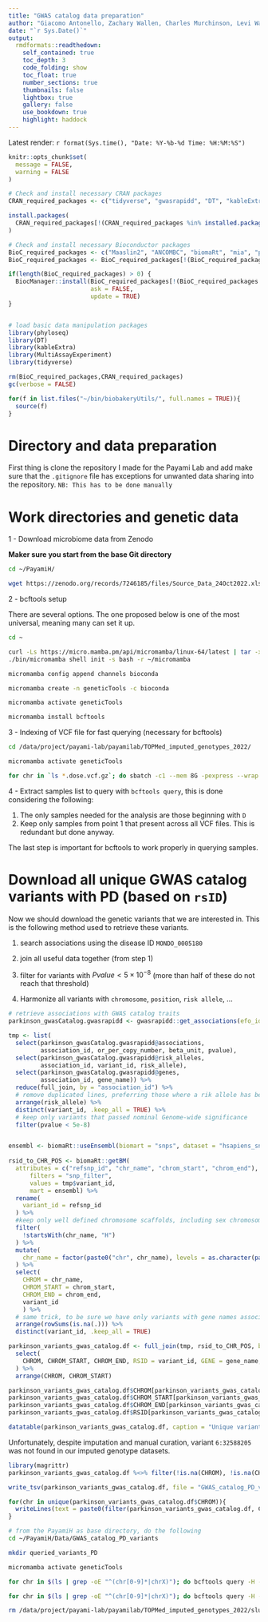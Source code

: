 ```yaml
---
title: "GWAS catalog data preparation"
author: "Giacomo Antonello, Zachary Wallen, Charles Murchinson, Levi Waldron, Haydeh Payami"
date: "`r Sys.Date()`"
output:
  rmdformats::readthedown:
    self_contained: true
    toc_depth: 3
    code_folding: show
    toc_float: true
    number_sections: true
    thumbnails: false
    lightbox: true
    gallery: false
    use_bookdown: true
    highlight: haddock
---
```

Latest render: `r format(Sys.time(), "Date: %Y-%b-%d Time: %H:%M:%S")`

```r
knitr::opts_chunk$set(
  message = FALSE, 
  warning = FALSE
)
```

```r
# Check and install necessary CRAN packages
CRAN_required_packages <- c("tidyverse", "gwasrapidd", "DT", "kableExtra", "data.table", "ggpubr", "BiocManager", "readxl","kableExtra")

install.packages(
  CRAN_required_packages[!(CRAN_required_packages %in% installed.packages())] 
)

# Check and install necessary Bioconductor packages
BioC_required_packages <- c("Maaslin2", "ANCOMBC", "biomaRt", "mia", "phyloseq", "microbiome","SIAMCAT")
BioC_required_packages <- BioC_required_packages[!(BioC_required_packages %in% installed.packages())]

if(length(BioC_required_packages) > 0) {
  BiocManager::install(BioC_required_packages[!(BioC_required_packages %in% installed.packages())],
                       ask = FALSE,
                       update = TRUE)
}


# load basic data manipulation packages
library(phyloseq)
library(DT)
library(kableExtra)
library(MultiAssayExperiment)
library(tidyverse)

rm(BioC_required_packages,CRAN_required_packages)
gc(verbose = FALSE)

for(f in list.files("~/bin/biobakeryUtils/", full.names = TRUE)){
  source(f)
}
```

# Directory and data preparation

First thing is clone the repository I made for the Payami Lab and add make sure 
that the `.gitignore` file has exceptions for unwanted data sharing into the 
repository. `NB: This has to be done manually`

# Work directories and genetic data

1 - Download microbiome data from Zenodo 

**Maker sure you start from the base Git directory**

```bash
cd ~/PayamiH/

wget https://zenodo.org/records/7246185/files/Source_Data_24Oct2022.xlsx -O Data/DoD_input.xlsx

```

2 - bcftools setup

There are several options. The one proposed below is one of the most universal,
meaning many can set it up.

```bash
cd ~

curl -Ls https://micro.mamba.pm/api/micromamba/linux-64/latest | tar -xvj micromamba/bin
./bin/micromamba shell init -s bash -r ~/micromamba

micromamba config append channels bioconda

micromamba create -n geneticTools -c bioconda

micromamba activate geneticTools

micromamba install bcftools

```

3 - Indexing of VCF file for fast querying (necessary for bcftools)

```bash
cd /data/project/payami-lab/payamilab/TOPMed_imputed_genotypes_2022/

micromamba activate geneticTools

for chr in `ls *.dose.vcf.gz`; do sbatch -c1 --mem 8G -pexpress --wrap "bcftools index -t ${chr}"; done
```

4 - Extract samples list to query with `bcftools query`, this is done considering the following:

  1. The only samples needed for the analysis are those beginning with `D`
  2. Keep only samples from point 1 that present across all VCF files. This is 
  redundant but done anyway.

The last step is important for bcftools to work properly in querying samples. 

# Download all unique GWAS catalog variants with PD (based on `rsID`)

Now we should download the genetic variants that we are interested in. This is the
following method used to retrieve these variants.

  1. search associations using the disease ID `MONDO_0005180`
  
  2. join all useful data together (from step 1)
  
  3. filter for variants with $Pvalue < 5 \times 10^{-8}$ (more than half of these
  do not reach that threshold)
  
  4. Harmonize all variants with `chromosome`, `position`, `risk allele`, ...
  
```r
# retrieve associations with GWAS catalog traits
parkinson_gwasCatalog.gwasrapidd <- gwasrapidd::get_associations(efo_id = "MONDO_0005180")

tmp <- list(
  select(parkinson_gwasCatalog.gwasrapidd@associations, 
         association_id, or_per_copy_number, beta_unit, pvalue),
  select(parkinson_gwasCatalog.gwasrapidd@risk_alleles, 
         association_id, variant_id, risk_allele),
  select(parkinson_gwasCatalog.gwasrapidd@genes, 
         association_id, gene_name)) %>% 
  reduce(full_join, by = "association_id") %>% 
  # remove duplicated lines, preferring those where a rik allele has been reported
  arrange(risk_allele) %>%       
  distinct(variant_id, .keep_all = TRUE) %>% 
  # keep only variants that passed nominal Genome-wide significance
  filter(pvalue < 5e-8)


ensembl <- biomaRt::useEnsembl(biomart = "snps", dataset = "hsapiens_snp")
  
rsid_to_CHR_POS <- biomaRt::getBM(
  attributes = c("refsnp_id", "chr_name", "chrom_start", "chrom_end"), 
      filters = "snp_filter", 
      values = tmp$variant_id, 
      mart = ensembl) %>% 
  rename(
    variant_id = refsnp_id
  ) %>%
  #keep only well defined chromosome scaffolds, including sex chromosome
  filter(
    !startsWith(chr_name, "H")
  ) %>% 
  mutate(
    chr_name = factor(paste0("chr", chr_name), levels = as.character(paste0("chr", c(1:22, "X", "Y"))))
  ) %>% 
  select(
    CHROM = chr_name, 
    CHROM_START = chrom_start, 
    CHROM_END = chrom_end, 
    variant_id
    ) %>% 
  # same trick, to be sure we have only variants with gene names associated, wherever possible
  arrange(rowSums(is.na(.))) %>%       
  distinct(variant_id, .keep_all = TRUE)

parkinson_variants_gwas_catalog.df <- full_join(tmp, rsid_to_CHR_POS, by = "variant_id") %>% 
  select(
    CHROM, CHROM_START, CHROM_END, RSID = variant_id, GENE = gene_name, PD_RISK_ALLELE = risk_allele
  ) %>%
  arrange(CHROM, CHROM_START)

parkinson_variants_gwas_catalog.df$CHROM[parkinson_variants_gwas_catalog.df$RSID == "6:32588205"] <- "chr6"
parkinson_variants_gwas_catalog.df$CHROM_START[parkinson_variants_gwas_catalog.df$RSID == "6:32588205"] <- "32588205"
parkinson_variants_gwas_catalog.df$CHROM_END[parkinson_variants_gwas_catalog.df$RSID == "6:32588205"] <- "32588205"
parkinson_variants_gwas_catalog.df$RSID[parkinson_variants_gwas_catalog.df$RSID == "6:32588205"] <- "rsUnassigned"

datatable(parkinson_variants_gwas_catalog.df, caption = "Unique variants available in the GWAS catalog with P-value , 5E-8. Variants without chromosome and position available will be discarded. Variant with RSID 'rsUnassigned' comes from the original value '6:32588205', which was manually curated to be included into the analysis. Gene annotations were taken 'as is' from the GWAS catalog, to limit variability. Notice that the biomaRt annotation was returning different annotations for < 10% variants.")

```

Unfortunately, despite imputation and manual curation, variant `6:32588205` was
not found in our imputed genotype datasets.

```r
library(magrittr)
parkinson_variants_gwas_catalog.df %<>% filter(!is.na(CHROM), !is.na(CHROM_START))

write_tsv(parkinson_variants_gwas_catalog.df, file = "GWAS_catalog_PD_variants/PD_variants_GWAS_catalog.tsv")

for(chr in unique(parkinson_variants_gwas_catalog.df$CHROM)){
  writeLines(text = paste0(filter(parkinson_variants_gwas_catalog.df, CHROM == chr)$CHROM, ":", filter(parkinson_variants_gwas_catalog.df, CHROM == chr)$CHROM_START,"-", filter(parkinson_variants_gwas_catalog.df, CHROM == chr)$CHROM_END), con = paste0("GWAS_catalog_PD_variants/", chr, "_variants_Tabix.txt"))
}

```

```bash
# from the PayamiH as base directory, do the following
cd ~/PayamiH/Data/GWAS_catalog_PD_variants 

mkdir queried_variants_PD

micromamba activate geneticTools

for chr in $(ls | grep -oE "^(chr[0-9]*|chrX)"); do bcftools query -H -f "%CHROM\t%POS\t%REF\t%ALT\t%INFO[\t%DS]\n" -r $(tr "\n" "," < ${chr}_variants_Tabix.txt | sed "s/,$//") /data/project/payami-lab/payamilab/TOPMed_imputed_genotypes_2022/${chr}.dose.vcf.gz | sed -e "s/#//g" -e "s/:DS//g" -e "s/\[[0-9]*\]//g" -e "s/(null)/INFO/g" > queried_variants_PD/${chr}_pd_Dosages.txt; done

for chr in $(ls | grep -oE "^(chr[0-9]*|chrX)"); do bcftools query -H -f "%CHROM\t%POS\t%REF\t%ALT\t%INFO[\t%GT]\n" -r $(tr "\n" "," < ${chr}_variants_Tabix.txt | sed "s/,$//") /data/project/payami-lab/payamilab/TOPMed_imputed_genotypes_2022/${chr}.dose.vcf.gz | sed -e "s/#//g" -e "s/:GT//g" -e "s/\[[0-9]*\]//g" -e "s/(null)/INFO/g" > queried_variants_PD/${chr}_pd_Genotypes.txt; done

```

```bash
rm /data/project/payami-lab/payamilab/TOPMed_imputed_genotypes_2022/slurm*
```

